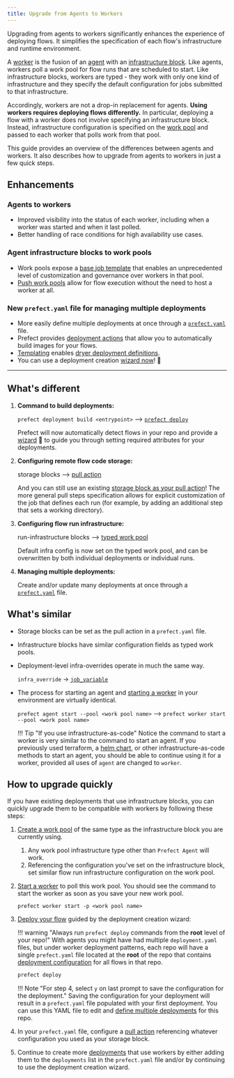 ```yaml
---
title: Upgrade from Agents to Workers
---
```


Upgrading from agents to workers significantly enhances the experience of deploying flows. It simplifies the specification of each flow's infrastructure and runtime environment. 

A [worker](/2.11/concepts/work-pools/#worker-overview) is the fusion of an [agent](/2.11/concepts/agents/) with an [infrastructure block](/2.11/concepts/infrastructure/). Like agents, workers poll a work pool for flow runs that are scheduled to start. Like infrastructure blocks, workers are typed - they work with only one kind of infrastructure and they specify the default configuration for jobs submitted to that infrastructure.

Accordingly, workers are not a drop-in replacement for agents. **Using workers requires deploying flows differently.** In particular, deploying a flow with a worker does not involve specifying an infrastructure block. Instead, infrastructure configuration is specified on the [work pool](/2.11/concepts/work-pools/) and passed to each worker that polls work from that pool.

This guide provides an overview of the differences between agents and workers. It also describes how to upgrade from agents to workers in just a few quick steps.

## Enhancements

### Agents to workers

- Improved visibility into the status of each worker, including when a worker was started and when it last polled.
- Better handling of race conditions for high availability use cases.

### Agent infrastructure blocks to work pools

- Work pools expose a [base job template](/2.11/concepts/work-pools/#base-job-template) that enables an unprecedented level of customization and governance over workers in that pool.
- [Push work pools](/2.11/guides/deployment/push-work-pools/) allow for flow execution without the need to host a worker at all.

### New `prefect.yaml` file for managing multiple deployments

- More easily define multiple deployments at once through a [`prefect.yaml`](/2.11/concepts/deployments/#managing-deployments) file.
- Prefect provides [deployment actions](/2.11/concepts/deployments/#deployment-actions) that allow you to automatically build images for your flows.
- [Templating](/2.11/concepts/deployments/#templating-options) enables [dryer deployment definitions](/2.11/concepts/deployments/#reusing-configuration-across-deployments).
- You can use a deployment creation [wizard now](/2.11/#step-5-deploy-the-flow)! 🧙

----------

## What's different

1. **Command to build deployments:** 
    
    `prefect deployment build <entrypoint>` --> [`prefect deploy`](/2.11/concepts/deployments/#deployment-declaration-reference) 
    
    Prefect will now automatically detect flows in your repo and provide a [wizard](/2.11/#step-5-deploy-the-flow) 🧙 to guide you through setting required attributes for your deployments.

2. **Configuring remote flow code storage:** 
    
    storage blocks --> [pull action](/2.11/concepts/deployments/#the-pull-action)
    
    And you can still use an existing [storage block as your pull action](/2.11/guides/deployment/storage-guide/)!  The more general pull steps specification allows for explicit customization of the job that defines each run (for example, by adding an additional step that sets a working directory).

3. **Configuring flow run infrastructure:** 
    
    run-infrastructure blocks --> [typed work pool](/2.11/concepts/work-pools/#worker-types) 
    
    Default infra config is now set on the typed work pool, and can be overwritten by both individual deployments or individual runs.

4. **Managing multiple deployments:**
    
    Create and/or update many deployments at once through a [`prefect.yaml`](/2.11/concepts/deployments/#working-with-multiple-deployments) file.


## What's similar

- Storage blocks can be set as the pull action in a `prefect.yaml` file.
- Infrastructure blocks have similar configuration fields as typed work pools.
- Deployment-level infra-overrides operate in much the same way. 

    `infra_override` -> [`job_variable`](/2.11/concepts/deployments/#work-pool-fields)

- The process for starting an agent and [starting a worker](/2.11/concepts/work-pools/#starting-a-worker) in your environment are virtually identical.
    
    `prefect agent start --pool <work pool name>` --> `prefect worker start --pool <work pool name>`

    !!! Tip "If you use infrastructure-as-code"
        Notice the command to start a worker is very similar to the command to start an agent. If you previously used terraform, a [helm chart](https://github.com/PrefectHQ/prefect-helm/tree/main/charts/prefect-worker), or other infrastructure-as-code methods to start an agent, you should be able to continue using it for a worker, provided all uses of `agent` are changed to `worker`.

## How to upgrade quickly

If you have existing deployments that use infrastructure blocks, you can quickly upgrade them to be compatible with workers by following these steps:

1. [Create a work pool](/2.11/concepts/work-pools/#work-pool-configuration) of the same type as the infrastructure block you are currently using.

    1. Any work pool infrastructure type other than `Prefect Agent` will work.
    2. Referencing the configuration you've set on the infrastructure block, set similar flow run infrastructure configuration on the work pool.

2. [Start a worker](/2.11/concepts/work-pools/#starting-a-worker) to poll this work pool. You should see the command to start the worker as soon as you save your new work pool. 

    ```
    prefect worker start -p <work pool name>
    ```

3. [Deploy your flow](/2.11/#step-5-deploy-the-flow) guided by the deployment creation wizard:

    !!! warning "Always run `prefect deploy` commands from the **root** level of your repo!"
        With agents you might have had multiple `deployment.yaml` files, but under worker deployment patterns, each repo will have a single `prefect.yaml` file located at the **root** of the repo that contains [deployment configuration](/2.11/concepts/deployments/#working-with-multiple-deployments) for all flows in that repo.

    ```bash
    prefect deploy
    ```

    !!! Note "For step 4, select `y` on last prompt to save the configuration for the deployment."
        Saving the configuration for your deployment will result in a `prefect.yaml` file populated with your first deployment. You can use this YAML file to edit and [define multiple deployments](/2.11/concepts/deployments/#working-with-multiple-deployments) for this repo. 

4. In your `prefect.yaml` file, configure a [pull action](/2.11/guides/deployment/storage-guide/) referencing whatever configuration you used as your storage block.
5. Continue to create more [deployments](/2.11/concepts/deployments/#deployment-declaration-reference) that use workers by either adding them to the `deployments` list in the `prefect.yaml` file and/or by continuing to use the deployment creation wizard.

